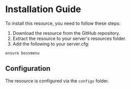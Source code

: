 # Installation Guide

To install this resource, you need to follow these steps:

1. Download the resource from the GitHub repository.
2. Extract the resource to your server's resources folder.
3. Add the following to your server.cfg:

```
ensure bossmenu
```

## Configuration

The resource is configured via the `configs` folder.